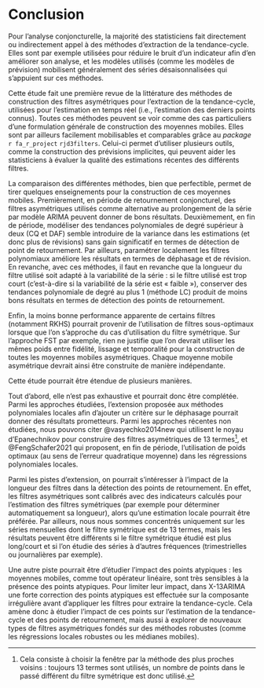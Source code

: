 # Conclusion {.unnumbered}

Pour l'analyse conjoncturelle, la majorité des statisticiens fait directement ou indirectement appel à des méthodes d'extraction de la tendance-cycle.
Elles sont par exemple utilisées pour réduire le bruit d'un indicateur afin d'en améliorer son analyse, et les modèles utilisés (comme les modèles de prévision) mobilisent généralement des séries désaisonnalisées qui s'appuient sur ces méthodes.

<!-- sauf erreur, un des apports majeurs du DT est d’unifier la théorie, en donnant un cadre général qui regroupe les différentes méthodes, ce qui permet aussi de les comparer plus naturellement. ce n’est pas dit explicitement -->
Cette étude fait une première revue de la littérature des méthodes de construction des filtres asymétriques pour l'extraction de la tendance-cycle, utilisées pour l'estimation en temps réel (i.e., l'estimation des derniers points connus).
Toutes ces méthodes peuvent se voir comme des cas particuliers d'une formulation générale de construction des moyennes mobiles. 
Elles sont par ailleurs facilement mobilisables et comparables grâce au *package* `r fa_r_project` `rjd3filters`.
Celui-ci permet d'utiliser plusieurs outils, comme la construction des prévisions implicites, qui peuvent aider les statisticiens à évaluer la qualité des estimations récentes des différents filtres.

La comparaison des différentes méthodes, bien que perfectible, permet de tirer quelques enseignements pour la construction de ces moyennes mobiles.
Premièrement, en période de retournement conjoncturel, des filtres asymétriques utilisés comme alternative au prolongement de la série par modèle ARIMA peuvent donner de bons résultats.
<!-- sois plus précis sur "résultats" qui est très vague: en quoi ces filtres (lesquels?) sont plus performants que l’utilisation d’ARIMA? -->
Deuxièmement, en fin de période, modéliser des tendances polynomiales de degré supérieur à deux (CQ et DAF) semble introduire de la variance dans les estimations (et donc plus de révisions) sans gain significatif en termes de détection de point de retournement. 
<!-- idem, sois un peu plus précis avec résultats (même si en termes de ... laisse deviner ce qu’il y a derrière) -->
Par ailleurs, paramétrer localement les filtres polynomiaux améliore les résultats en termes de déphasage et de révision.
En revanche, avec ces méthodes, il faut en revanche que la longueur du filtre utilisé soit adapté à la variabilité de la série : si le filtre utilisé est trop court (c'est-à-dire si la variabilité de la série est « faible »), conserver des tendances polynomiale de degré au plus 1 (méthode LC) produit de moins bons résultats en termes de détection des points de retournement.

Enfin, la moins bonne performance apparente de certains filtres (notamment RKHS) pourrait provenir de l'utilisation de filtres sous-optimaux lorsque que l'on s'approche du cas d'utilisation du filtre symétrique. 
Sur l'approche FST par exemple, rien ne justifie que l'on devrait utiliser les mêmes poids entre fidélité, lissage et temporalité pour la construction de toutes les moyennes mobiles asymétriques.
Chaque moyenne mobile asymétrique devrait ainsi être construite de manière indépendante.

Cette étude pourrait être étendue de plusieurs manières.

Tout d'abord, elle n'est pas exhaustive et pourrait donc être complétée.  
Parmi les approches étudiées, l'extension proposée aux méthodes polynomiales locales afin d'ajouter un critère sur le déphasage pourrait donner des résultats prometteurs. 
Parmi les approches récentes non étudiées, nous pouvons citer @vasyechko2014new qui utilisent le noyau d'Epanechnikov pour construire des filtres asymétriques de 13 termes^[
Cela consiste à choisir la fenêtre par la méthode des plus proches voisins : toujours 13 termes sont utilisés, un nombre de points dans le passé différent du filtre symétrique est donc utilisé.
], et @FengSchafer2021 qui proposent, en fin de période, l'utilisation de poids optimaux (au sens de l'erreur quadratique moyenne) dans les régressions polynomiales locales.

Parmi les pistes d'extension, on pourrait s'intéresser à l'impact de la longueur des filtres dans la détection des points de retournement.
En effet, les filtres asymétriques sont calibrés avec des indicateurs calculés pour l'estimation des filtres symétriques (par exemple pour déterminer automatiquement sa longueur), alors qu'une estimation locale pourrait être préférée.
Par ailleurs, nous nous sommes concentrés uniquement sur les séries mensuelles dont le filtre symétrique est de 13 termes, mais les résultats peuvent être différents si le filtre symétrique étudié est plus long/court et si l'on étudie des séries à d'autres fréquences (trimestrielles ou journalières par exemple).

Une autre piste pourrait être d'étudier l'impact des points atypiques : les moyennes mobiles, comme tout opérateur linéaire, sont très sensibles à la présence des points atypiques. 
Pour limiter leur impact, dans X-13ARIMA une forte correction des points atypiques est effectuée sur la composante irrégulière avant d'appliquer les filtres pour extraire la tendance-cycle.
Cela amène donc à étudier l'impact de ces points sur l'estimation de la tendance-cycle et des points de retournement, mais aussi à explorer de nouveaux types de filtres asymétriques fondés sur des méthodes robustes (comme les régressions locales robustes ou les médianes mobiles).





\newpage
